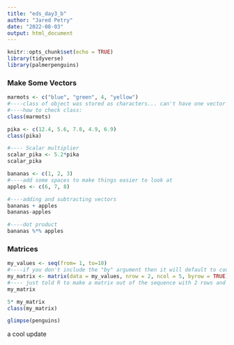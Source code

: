 ```yaml
---
title: "eds_day3_b"
author: "Jared Petry"
date: "2022-08-03"
output: html_document
---
```


```r
knitr::opts_chunk$set(echo = TRUE)
library(tidyverse)
library(palmerpenguins)
```

### Make Some Vectors
```r
marmots <- c("blue", "green", 4, "yellow")
#----class of object was stored as characters... can't have one vector with different classes within
#----how to check class: 
class(marmots)
```

```r
pika <- c(12.4, 5.6, 7.8, 4.9, 6.9)
class(pika)

#---- Scalar multiplier 
scalar_pika <- 5.2*pika
scalar_pika
```

```r
bananas <- c(1, 2, 3)
#----add some spaces to make things easier to look at
apples <- c(6, 7, 8)

#----adding and subtracting vectors
bananas + apples 
bananas-apples

#----dot product
bananas %*% apples 
```

### Matrices 
```r
my_values <- seq(from= 1, to=10)
#----if you don't include the "by" argument then it will default to counting by 1
my_matrix <- matrix(data = my_values, nrow = 2, ncol = 5, byrow = TRUE)
#---- just told R to make a matrix out of the sequence with 2 rows and 5 columns 
my_matrix

5* my_matrix
class(my_matrix)
```

```r
glimpse(penguins)
```



a cool update 
